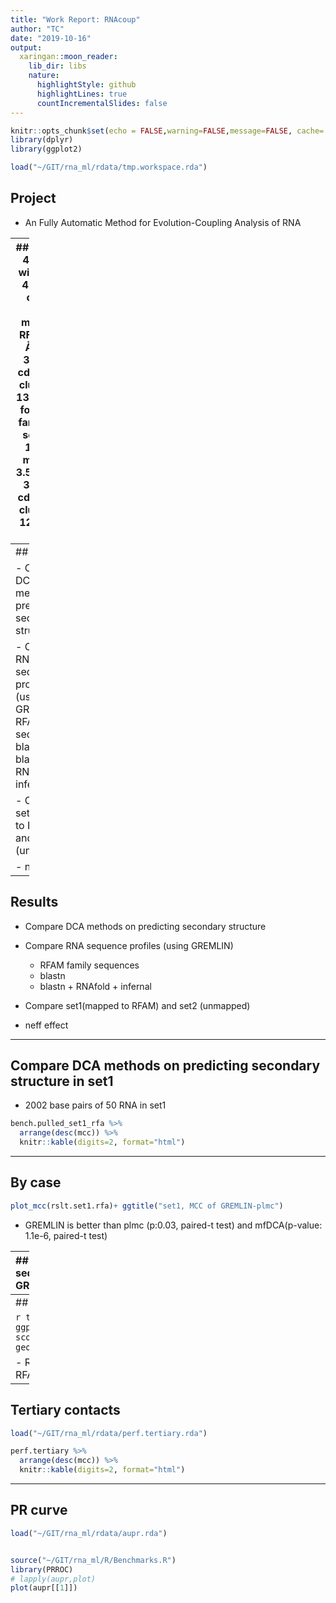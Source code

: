 ```yaml
---
title: "Work Report: RNAcoup"
author: "TC"
date: "2019-10-16"
output:
  xaringan::moon_reader:
    lib_dir: libs
    nature:
      highlightStyle: github
      highlightLines: true
      countIncrementalSlides: false
---
```


```r
knitr::opts_chunk$set(echo = FALSE,warning=FALSE,message=FALSE, cache= TRUE, fig.align="center", fig.height=5, fig.width=9)
library(dplyr)
library(ggplot2)
```

```r
load("~/GIT/rna_ml/rdata/tmp.workspace.rda")
```



## Project 

- An Fully Automatic Method for Evolution-Coupling Analysis of RNA

---
## Dataset
- 4528 PDB with RNA -> 4281 RNA chains
  - 3128 mapped to RFAM
     - 3.5 Å, length 32~500
     - cd-hit-east clusterring: 132 
     - 1 RNA for 1 RFAM family: 50
     - **set1**: 50
  - 1099 not mapped 
     - 3.5 Å, length 32~500
     - cd-hit-east clusterring: 129
     - **set2**: 129
     
---
## Methods

- Compare DCA methods on predicting secondary structure

- Compare RNA sequence profiles (using GREMLIN)
  - RFAM family sequences
  - blastn
  - blastn + RNAfold + infernal
  
- Compare set1(mapped to RFAM) and set2 (unmapped)

- neff effect

---
## Results

- Compare DCA methods on predicting secondary structure

- Compare RNA sequence profiles (using GREMLIN)
  - RFAM family sequences
  - blastn
  - blastn + RNAfold + infernal
  
- Compare set1(mapped to RFAM) and set2 (unmapped)

- neff effect


---

## Compare DCA methods on predicting secondary structure in set1

- 2002 base pairs of 50 RNA in set1

```r
bench.pulled_set1_rfa %>%
  arrange(desc(mcc)) %>%
  knitr::kable(digits=2, format="html")
```


---

## By case



```r
plot_mcc(rslt.set1.rfa)+ ggtitle("set1, MCC of GREMLIN-plmc")
```

- GREMLIN is better than plmc (p:0.03, paired-t test) and mfDCA(p-value: 1.1e-6, paired-t test)


---
## Compare different RNA sequence profiles (using GREMLIN)

```r
# 
# bench.pulled_set1_rfa
# 
# bench.pulled_set1_inf
# 
# bench.pulled_set2_inf


tmp = rbind(bench.pulled_set1_rfa[1,],
                    bench.pulled_set1_inf[1,],
                    bench.pulled_set1_blast[1,],
            bench.pulled_set2_inf[1,]) 

# rownames(tmp) = c("set1_rfam","set1_infernal","set1_blastn")

tmp %>% 
  mutate(model="gremlin",
         set = c("set1_rfam","set1_infernal","set1_blastn","set2_infernal")) %>%
  select(set,model, mcc,f1,sensitivity, precision) %>%
  knitr::kable(digits=2, format="html")
```

---
## By case

```r
tb.set1 %>%
  ggplot(aes(score_gremlin_rfa, score_gremlin_inf)) +
  geom_point()+ geom_abline()
```

- RNA coup is better than RFAM profile in 20 of 50 cases

---
## Tertiary contacts

```r
load("~/GIT/rna_ml/rdata/perf.tertiary.rda")

perf.tertiary %>%
  arrange(desc(mcc)) %>%
  knitr::kable(digits=2, format="html")
```


---
## PR curve

```r
load("~/GIT/rna_ml/rdata/aupr.rda")


source("~/GIT/rna_ml/R/Benchmarks.R")
library(PRROC)
# lapply(aupr,plot)
plot(aupr[[1]])
```


